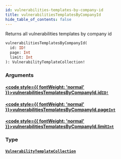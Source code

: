 ```yaml
---
id: vulnerabilities-templates-by-company-id
title: vulnerabilitiesTemplatesByCompanyId
hide_table_of_contents: false
---
```








Returns all vulnerabilities templates by company id

```graphql
vulnerabilitiesTemplatesByCompanyId(
  id: ID!
  page: Int
  limit: Int
): VulnerabilityTemplateCollection!
```


### Arguments

#### [<code style={{ fontWeight: 'normal' }}>vulnerabilitiesTemplatesByCompanyId.<b>id</b></code>](#)<Bullet />[`ID!`](/api/graphql/documentation/scalars/id) <Badge class="secondary" text="non-null"/> <Badge class="secondary" text="scalar"/>
> 
> 

#### [<code style={{ fontWeight: 'normal' }}>vulnerabilitiesTemplatesByCompanyId.<b>page</b></code>](#)<Bullet />[`Int`](/api/graphql/documentation/scalars/int) <Badge class="secondary" text="scalar"/>
> 
> 

#### [<code style={{ fontWeight: 'normal' }}>vulnerabilitiesTemplatesByCompanyId.<b>limit</b></code>](#)<Bullet />[`Int`](/api/graphql/documentation/scalars/int) <Badge class="secondary" text="scalar"/>
> 
> 

### Type

#### [`VulnerabilityTemplateCollection`](/api/graphql/documentation/objects/vulnerability-template-collection) <Badge class="secondary" text="object"/>
> 
> 





